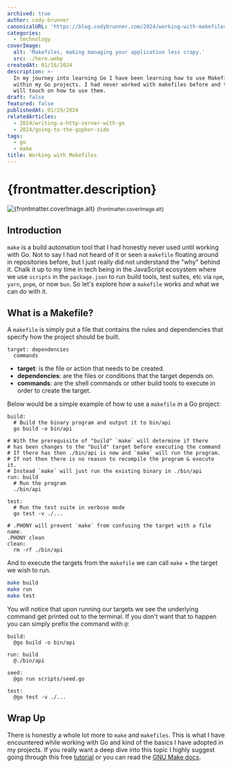 ```yaml
---
archived: true
author: cody-brunner
canonicalURL: 'https://blog.codybrunner.com/2024/working-with-makefiles'
categories:
  - technology
coverImage:
  alt: 'Makefiles, making managing your application less crapy.'
  src: ./hero.webp
createdAt: 01/16/2024
description: >-
  In my journey into learning Go I have been learning how to use Makefiles
  within my Go projects. I had never worked with makefiles before and this post
  will touch on how to use them.
draft: false
featured: false
publishedAt: 01/29/2024
relatedArticles:
  - 2024/writing-a-http-server-with-go
  - 2024/going-to-the-gopher-side
tags:
  - go
  - make
title: Working with Makefiles
---
```



# {frontmatter.description}

<div class='flex flex-col items-center gap-2'>
	<Image
		alt={frontmatter.coverImage.alt}
		class='object-cover'
		fetchpriority='high'
		height={400}
		quality={100}
		src={heroImage}
		width={800}
	/>
	<small>{frontmatter.coverImage.alt}</small>
</div>

## Introduction

`make` is a build automation tool that I had honestly never used until working with Go. Not to say I had not heard of it or seen a `makefile` floating around in repositories before, but I just really did not understand the "why" behind it. Chalk it up to my time in tech being in the JavaScript ecosystem where we use `scripts` in the `package.json` to run build tools, test suites, etc via `npm`, `yarn`, `pnpm`, or now `bun`. So let's explore how a `makefile` works and what we can do with it.

## What is a Makefile?

A `makefile` is simply put a file that contains the rules and dependencies that specify how the project should be built.

```make caption="The format that a makefile follows." title="makefile"
target: dependencies
  commands
```

- **target**: is the file or action that needs to be created.
- **dependencies**: are the files or conditions that the target depends on.
- **commands**: are the shell commands or other build tools to execute in order to create the target.

Below would be a simple example of how to use a `makefile` in a Go project:

```make caption="An example makefile for Go." title="makefile"
build:
  # Build the binary program and output it to bin/api
  go build -o bin/api

# With the prerequisite of "build" `make` will determine if there
# has been changes to the "build" target before executing the command
# If there has then ./bin/api is new and `make` will run the program.
# If not then there is no reason to recompile the program & execute it.
# Instead `make` will just run the existing binary in ./bin/api
run: build
  # Run the program
  ./bin/api

test:
  # Run the test suite in verbose mode
  go test -v ./...

# .PHONY will prevent `make` from confusing the target with a file name.
.PHONY clean
clean:
  rm -rf ./bin/api
```

And to execute the targets from the `makefile` we can call `make` + the target we wish to run.

```bash
make build
make run
make test
```

You will notice that upon running our targets we see the underlying command get printed out to the terminal. If you don't want that to happen you can simply prefix the command with `@`:

```make caption="Stop outputting the commands to the terminal." title="makefile"
build:
  @go build -o bin/api

run: build
  @./bin/api

seed:
  @go run scripts/seed.go

test:
  @go test -v ./...
```

## Wrap Up

There is honestly a whole lot more to `make` and `makefiles`. This is what I have encountered while working with Go and kind of the basics I have adopted in my projects. If you really want a deep dive into this topic I highly suggest going through this free [tutorial](https://makefiletutorial.com/) or you can read the [GNU Make docs](https://www.gnu.org/software/make/manual/make.html).

<Signature />
